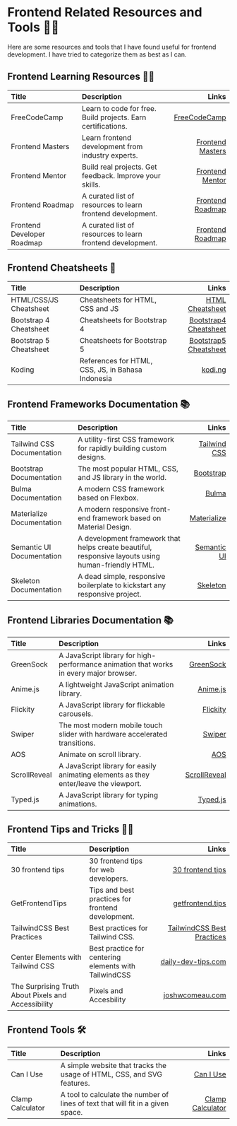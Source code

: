 # Frontend Related Resources and Tools 🧑‍💻

Here are some resources and tools that I have found useful for frontend development. I have tried to categorize them as best as I can.

## Frontend Learning Resources 👨‍🎓


| Title                      | Description                                                  |                                              Links |
|:---------------------------|:-------------------------------------------------------------|---------------------------------------------------:|
| FreeCodeCamp               | Learn to code for free. Build projects. Earn certifications. | [FreeCodeCamp](https://www.freecodecamp.org/learn) |
| Frontend Masters           | Learn frontend development from industry experts.            |   [Frontend Masters](https://frontendmasters.com/) |
| Frontend Mentor            | Build real projects. Get feedback. Improve your skills.      |  [Frontend Mentor](https://www.frontendmentor.io/) |
| Frontend Roadmap           | A curated list of resources to learn frontend development.   |    [Frontend Roadmap](https://roadmap.sh/frontend) |
| Frontend Developer Roadmap | A curated list of resources to learn frontend development.   |    [Frontend Roadmap](https://roadmap.sh/frontend) |

## Frontend Cheatsheets 📝


| Title                  | Description                                       |                                                                     Links |
|:-----------------------|:--------------------------------------------------|--------------------------------------------------------------------------:|
| HTML/CSS/JS Cheatsheet | Cheatsheets for HTML, CSS and JS                  |                            [HTML Cheatsheet](https://htmlcheatsheet.com/) |
| Bootstrap 4 Cheatsheet | Cheatsheets for Bootstrap 4                       |   [Bootstrap4 Cheatsheet](https://hackerthemes.com/bootstrap-cheatsheet/) |
| Bootstrap 5 Cheatsheet | Cheatsheets for Bootstrap 5                       | [Bootstrap5 Cheatsheet](https://bootstrap-cheatsheet.themeselection.com/) |
| Koding                 | References for HTML, CSS, JS, in Bahasa Indonesia |                                               [kodi.ng](https://kodi.ng/) |


## Frontend Frameworks Documentation 📚


| Title                      | Description                                                                                        |                                      Links |
|:---------------------------|:---------------------------------------------------------------------------------------------------|-------------------------------------------:|
| Tailwind CSS Documentation | A utility-first CSS framework for rapidly building custom designs.                                 |   [Tailwind CSS](https://tailwindcss.com/) |
| Bootstrap Documentation    | The most popular HTML, CSS, and JS library in the world.                                           |     [Bootstrap](https://getbootstrap.com/) |
| Bulma Documentation        | A modern CSS framework based on Flexbox.                                                           |                 [Bulma](https://bulma.io/) |
| Materialize Documentation  | A modern responsive front-end framework based on Material Design.                                  | [Materialize](https://materializecss.com/) |
| Semantic UI Documentation  | A development framework that helps create beautiful, responsive layouts using human-friendly HTML. |    [Semantic UI](https://semantic-ui.com/) |
| Skeleton Documentation     | A dead simple, responsive boilerplate to kickstart any responsive project.                         |        [Skeleton](http://getskeleton.com/) |


## Frontend Libraries Documentation 📚
| Title        | Description                                                                            |                                             Links |
|:-------------|:---------------------------------------------------------------------------------------|--------------------------------------------------:|
| GreenSock    | A JavaScript library for high-performance animation that works in every major browser. |          [GreenSock](https://greensock.com/docs/) |
| Anime.js     | A lightweight JavaScript animation library.                                            |             [Anime.js](https://animejs.com/docs/) |
| Flickity     | A JavaScript library for flickable carousels.                                          |        [Flickity](https://flickity.metafizzy.co/) |
| Swiper       | The most modern mobile touch slider with hardware accelerated transitions.             |       [Swiper](https://swiperjs.com/get-started/) |
| AOS          | Animate on scroll library.                                                             |          [AOS](https://michalsnik.github.io/aos/) |
| ScrollReveal | A JavaScript library for easily animating elements as they enter/leave the viewport.   |       [ScrollReveal](https://scrollrevealjs.org/) |
| Typed.js     | A JavaScript library for typing animations.                                            | [Typed.js](https://mattboldt.com/demos/typed-js/) |

## Frontend Tips and Tricks 🧙‍♂️
| Title                                               | Description                                           |                                                                                               Links |
|:----------------------------------------------------|:------------------------------------------------------|----------------------------------------------------------------------------------------------------:|
| 30 frontend tips                                    | 30 frontend tips for web developers.                  |                          [30 frontend tips](https://kittygiraudel.com/2022/01/04/30-frontend-tips/) |
| GetFrontendTips                                     | Tips and best practices for frontend development.     |                                                       [getfrontend.tips](https://getfrontend.tips/) |
| TailwindCSS Best Practices                          | Best practices for Tailwind CSS.                      |                  [TailwindCSS Best Practices](https://www.enji.dev/blog/tailwindcss-best-practices) |
| Center Elements with Tailwind CSS                   | Best practice for centering elements with TailwindCSS |                                                    [daily-dev-tips.com](https://daily-dev-tips.com) |
| The Surprising Truth About Pixels and Accessibility | Pixels and Accesbility                                | [joshwcomeau.com](https://www.joshwcomeau.com/css/surprising-truth-about-pixels-and-accessibility/) |

## Frontend Tools 🛠
| Title            | Description                                                                     |                                                          Links |
|:-----------------|:--------------------------------------------------------------------------------|---------------------------------------------------------------:|
| Can I Use        | A simple website that tracks the usage of HTML, CSS, and SVG features.          |                              [Can I Use](https://caniuse.com/) |
| Clamp Calculator | A tool to calculate the number of lines of text that will fit in a given space. | [Clamp Calculator](https://chrisburnell.com/clamp-calculator/) |


